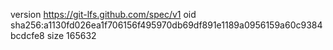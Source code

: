 version https://git-lfs.github.com/spec/v1
oid sha256:a1130fd026ea1f706156f495970db69df891e1189a0956159a60c9384bcdcfe8
size 165632
